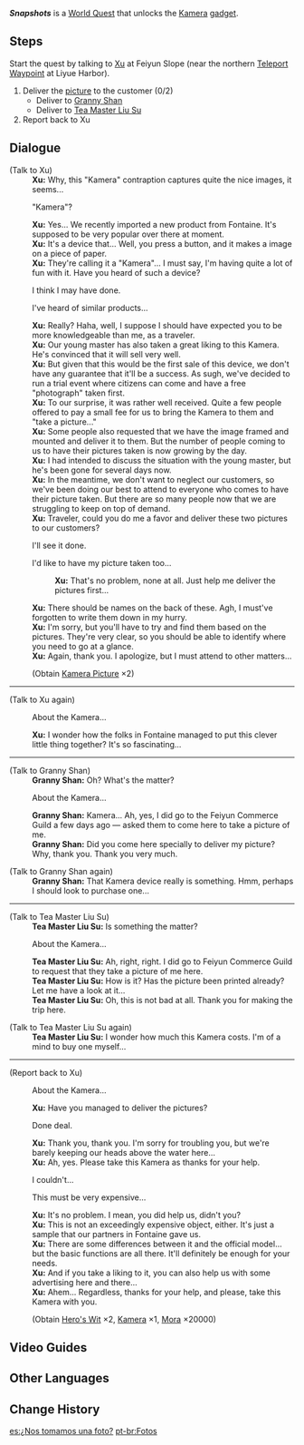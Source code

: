 {{About|the quest|the combat mechanic|Snapshotting}}
{{Quest Infobox
|id            = 71811
|type          = World
|region        = Liyue
|area          = Sea of Clouds
|subarea       = Liyue Harbor
|summary       = 
|startLocation = [[Liyue Harbor]], [[Liyue]]
|requirement   = Reach [[Adventure Rank]] 25
|mora          = 20,000
|primogems     = 
|rep           = Liyue
|repAmt        = 20
|repOrder      = 165
|other         = {{Card|Hero's Wit|2}}{{Card|Kamera|1}}
|characters    = Granny Shan; Tea Master Liu Su; Traveler; Xu
}}
'''''Snapshots''''' is a [[World Quest]] that unlocks the [[Kamera]] [[gadget]].

==Steps==
Start the quest by talking to [[Xu]] at Feiyun Slope (near the northern [[Teleport Waypoint]] at Liyue Harbor).
#Deliver the [[Kamera Picture|picture]] to the customer (0/2)
#* Deliver to [[Granny Shan]]
#* Deliver to [[Tea Master Liu Su]]
#Report back to Xu

==Dialogue==
{{Quest Description|[[Xu]] from Liyue Harbor's [[Feiyun Commerce Guild]] is currently in a pickle... Two customers came to have their pictures taken, but he forgot to write their names on the back of their pictures, and now has no way to deliver the pictures to the customers. So he has turned to you for help. According to him, you should be able to find the customers' locations by studying the pictures taken by the Kamera...}}
{{Dialogue start}}
;(Talk to Xu)
:'''Xu:''' Why, this "Kamera" contraption captures quite the nice images, it seems...
:{{DIcon}} "Kamera"?
:'''Xu:''' Yes... We recently imported a new product from Fontaine. It's supposed to be very popular over there at moment.
:'''Xu:''' It's a device that... Well, you press a button, and it makes a image on a piece of paper.
:'''Xu:''' They're calling it a "Kamera"... I must say, I'm having quite a lot of fun with it. Have you heard of such a device?
:{{DIcon}} I think I may have done.
:{{DIcon}} I've heard of similar products...
:'''Xu:''' Really? Haha, well, I suppose I should have expected you to be more knowledgeable than me, as a traveler.
:'''Xu:''' Our young master has also taken a great liking to this Kamera. He's convinced that it will sell very well.
:'''Xu:''' But given that this would be the first sale of this device, we don't have any guarantee that it'll be a success. As sugh, we've decided to run a trial event where citizens can come and have a free "photograph" taken first.
:'''Xu:''' To our surprise, it was rather well received. Quite a few people offered to pay a small fee for us to bring the Kamera to them and "take a picture..."
:'''Xu:''' Some people also requested that we have the image framed and mounted and deliver it to them. But the number of people coming to us to have their pictures taken is now growing by the day.
:'''Xu:''' I had intended to discuss the situation with the young master, but he's been gone for several days now.
:'''Xu:''' In the meantime, we don't want to neglect our customers, so we've been doing our best to attend to everyone who comes to have their picture taken. But there are so many people now that we are struggling to keep on top of demand.
:'''Xu:''' Traveler, could you do me a favor and deliver these two pictures to our customers?
:{{DIcon}} I'll see it done.
:{{DIcon}} I'd like to have my picture taken too...
::'''Xu:''' That's no problem, none at all. Just help me deliver the pictures first...
:'''Xu:''' There should be names on the back of these. Agh, I must've forgotten to write them down in my hurry.
:'''Xu:''' I'm sorry, but you'll have to try and find them based on the pictures. They're very clear, so you should be able to identify where you need to go at a glance.
:'''Xu:''' Again, thank you. I apologize, but I must attend to other matters...
:;(Obtain [[Kamera Picture]] ×2)
----
;(Talk to Xu again)
:{{DIcon|Quest}} About the Kamera...
:'''Xu:''' I wonder how the folks in Fontaine managed to put this clever little thing together? It's so fascinating...
----
;(Talk to Granny Shan)
:'''Granny Shan:''' Oh? What's the matter?
:{{DIcon}} About the Kamera...
:'''Granny Shan:''' Kamera... Ah, yes, I did go to the Feiyun Commerce Guild a few days ago &mdash; asked them to come here to take a picture of me.
:'''Granny Shan:''' Did you come here specially to deliver my picture? Why, thank you. Thank you very much.

;(Talk to Granny Shan again)
:'''Granny Shan:''' That Kamera device really is something. Hmm, perhaps I should look to purchase one...
----
;(Talk to Tea Master Liu Su)
:'''Tea Master Liu Su:''' Is something the matter?
:{{DIcon}} About the Kamera...
:'''Tea Master Liu Su:''' Ah, right, right. I did go to Feiyun Commerce Guild to request that they take a picture of me here.
:'''Tea Master Liu Su:''' How is it? Has the picture been printed already? Let me have a look at it...
:'''Tea Master Liu Su:''' Oh, this is not bad at all. Thank you for making the trip here.

;(Talk to Tea Master Liu Su again)
:'''Tea Master Liu Su:''' I wonder how much this Kamera costs. I'm of a mind to buy one myself...
----
;(Report back to Xu)
:{{DIcon|Quest}} About the Kamera...
:'''Xu:''' Have you managed to deliver the pictures?
:{{DIcon}} Done deal.
:'''Xu:''' Thank you, thank you. I'm sorry for troubling you, but we're barely keeping our heads above the water here...
:'''Xu:''' Ah, yes. Please take this Kamera as thanks for your help.
:{{DIcon}} I couldn't...
:{{DIcon}} This must be very expensive...
:'''Xu:''' It's no problem. I mean, you did help us, didn't you?
:'''Xu:''' This is not an exceedingly expensive object, either. It's just a sample that our partners in Fontaine gave us.
:'''Xu:''' There are some differences between it and the official model... but the basic functions are all there. It'll definitely be enough for your needs.
:'''Xu:''' And if you take a liking to it, you can also help us with some advertising here and there...
:'''Xu:''' Ahem... Regardless, thanks for your help, and please, take this Kamera with you.
:;(Obtain [[Hero's Wit]] ×2, [[Kamera]] ×1, [[Mora]] ×20000)
{{Dialogue end}}

==Video Guides==
{{EVT
|video1   = https://youtu.be/GUttn0rw2So
|caption1 = Quest Guide

|video2   = https://youtu.be/277sWCLiTbU
|caption2 = Snapshots Guide
}}

==Other Languages==
{{Other Languages
|en      = Snapshots
|zhs     = 暂留此影
|zhs_rm  = Zàn Liú Cǐ Yǐng
|zht     = 暫留此影
|zht_rm  = Zhàn Liú Cǐ Yǐng
|zh_tl   = Photographing this Image for Now
|ja      = 写真を撮ろう
|ja_rm   = Shashin wo Torou
|ja_tl   = Let's Take Photos
|ko      = 순간 포착
|ko_rm   = Sungan Pochak
|ko_tl   = Capturing the Moment
|es      = ¿Nos tomamos una foto?
|es_tl   = Shall We Take a Photo?
|fr      = Cheeeeese
|fr_tl   = Cheeeeese
|ru      = Улыбочку
|ru_tl   = 
|th      = บันทึกภาพถ่าย
|th_rm   = 
|th_tl   = 
|vi      = Giữ Lại Hình Bóng Này
|vi_tl   = 
|de      = Schnappschüsse
|de_tl   = Snapshots
|id      = Potret
|id_tl   = Portrait
|pt      = Fotos
|pt_tl   = Photos
|tr      = Şipşak
|tr_tl   = 
|it      = Foto istantanee
|it_tl   = 
}}

==Change History==
{{Change History|1.2}}

[[es:¿Nos tomamos una foto?]]
[[pt-br:Fotos]]
